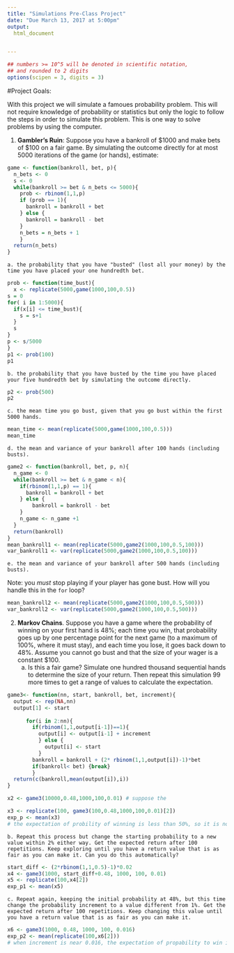 ```yaml
---
title: "Simulations Pre-Class Project"
date: "Due March 13, 2017 at 5:00pm"
output:
  html_document


---
```


<style type="text/css">
.table {

    width: 80%;
    margin-left:10%; 
    margin-right:10%;
}
</style>
```r
## numbers >= 10^5 will be denoted in scientific notation,
## and rounded to 2 digits
options(scipen = 3, digits = 3)
```




#Project Goals:


With this project we will simulate a famoues probability problem. This will not require knowledge of probability or statistics but only the logic to follow the steps in order to simulate this problem. This is one way to solve problems by using the computer. 

 1. **Gambler's Ruin**: Suppose you have a bankroll of $1000 and make bets of $100 on a fair game. By simulating the outcome directly for at most 5000 iterations of the game (or hands), estimate:

```r
game <- function(bankroll, bet, p){
  n_bets <- 0
  s <- 0
  while(bankroll >= bet & n_bets <= 5000){
    prob <- rbinom(1,1,p) 
    if (prob == 1){
      bankroll = bankroll + bet
    } else {
      bankroll = bankroll - bet
    }
    n_bets = n_bets + 1
    }
  return(n_bets)
}

```
    a. the probability that you have "busted" (lost all your money) by the time you have placed your one hundredth bet. 

```r
prob <- function(time_bust){
  x <- replicate(5000,game(1000,100,0.5))
s = 0
for( i in 1:5000){
  if(x[i] <= time_bust){
    s = s+1
  }
  s
}
p <- s/5000
}
p1 <- prob(100)
p1
```
    b. the probability that you have busted by the time you have placed your five hundredth bet by simulating the outcome directly. 

```r
p2 <- prob(500)
p2
```
    c. the mean time you go bust, given that you go bust within the first 5000 hands.
    
```r
mean_time <- mean(replicate(5000,game(1000,100,0.5)))
mean_time
```
    d. the mean and variance of your bankroll after 100 hands (including busts).
    
```r
game2 <- function(bankroll, bet, p, n){
  n_game <- 0
  while(bankroll >= bet & n_game < n){
    if(rbinom(1,1,p) == 1){
      bankroll = bankroll + bet
    } else {
        bankroll = bankroll - bet
    }
    n_game <- n_game +1
  }
  return(bankroll)
}  
mean_bankroll1 <- mean(replicate(5000,game2(1000,100,0.5,100)))
var_bankroll1 <- var(replicate(5000,game2(1000,100,0.5,100)))
```

    e. the mean and variance of your bankroll after 500 hands (including busts).
Note: you *must* stop playing if your player has gone bust. How will you handle this in the `for` loop?

```r
mean_bankroll2 <- mean(replicate(5000,game2(1000,100,0.5,500)))
var_bankroll2 <- var(replicate(5000,game2(1000,100,0.5,500)))

```

2. **Markov Chains**. Suppose you have a game where the probability of winning on your first hand is 48%; each time you win, that probability goes up by one percentage point for the next game (to a maximum of 100%, where it must stay), and each time you lose, it goes back down to 48%. Assume you cannot go bust and that the size of your wager is a constant $100.
    a. Is this a fair game? Simulate one hundred thousand sequential hands to determine the size of your return. Then repeat this simulation 99 more times to get a range of values to calculate the expectation.

```r
game3<- function(nn, start, bankroll, bet, increment){
  output <- rep(NA,nn)
  output[1] <- start
  
      for(i in 2:nn){
        if(rbinom(1,1,output[i-1])==1){
          output[i] <- output[i-1] + increment
          } else {
            output[i] <- start
          }
        bankroll = bankroll + (2* rbinom(1,1,output[i])-1)*bet
        if(bankroll< bet) {break}
        }
  return(c(bankroll,mean(output[i]),i))
}

x2 <- game3(10000,0.48,1000,100,0.01) # suppose the 

x3 <- replicate(100, game3(100,0.48,1000,100,0.01)[2])
exp_p <- mean(x3) 
# the expectation of probility of winning is less than 50%, so it is not a fair game
```

    b. Repeat this process but change the starting probability to a new value within 2% either way. Get the expected return after 100 repetitions. Keep exploring until you have a return value that is as fair as you can make it. Can you do this automatically?

```r
start_diff <- (2*rbinom(1,1,0.5)-1)*0.02
x4 <- game3(1000, start_diff+0.48, 1000, 100, 0.01)
x5 <- replicate(100,x4[2])
exp_p1 <- mean(x5)
```
    c. Repeat again, keeping the initial probability at 48%, but this time change the probability increment to a value different from 1%. Get the expected return after 100 repetitions. Keep changing this value until you have a return value that is as fair as you can make it. 
    
```r
x6 <- game3(1000, 0.48, 1000, 100, 0.016)
exp_p2 <- mean(replicate(100,x6[2]))
# when increment is near 0.016, the expectation of propability to win is almost 0.5
```
